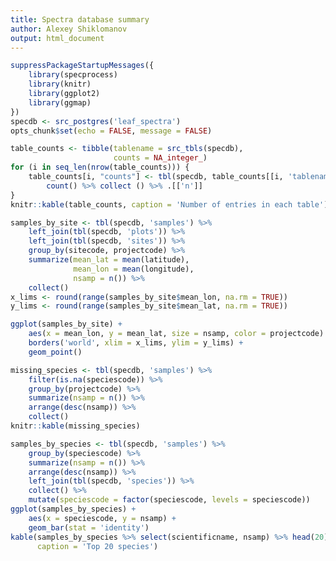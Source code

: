 ```yaml
---
title: Spectra database summary
author: Alexey Shiklomanov
output: html_document
---
```


```r
suppressPackageStartupMessages({
    library(specprocess)
    library(knitr)
    library(ggplot2)
    library(ggmap)
})
specdb <- src_postgres('leaf_spectra')
opts_chunk$set(echo = FALSE, message = FALSE)
```

```r
table_counts <- tibble(tablename = src_tbls(specdb),
                       counts = NA_integer_)
for (i in seq_len(nrow(table_counts))) {
    table_counts[i, "counts"] <- tbl(specdb, table_counts[[i, 'tablename']]) %>%
        count() %>% collect () %>% .[['n']]
}
knitr::kable(table_counts, caption = 'Number of entries in each table')
```

```r
samples_by_site <- tbl(specdb, 'samples') %>%
    left_join(tbl(specdb, 'plots')) %>%
    left_join(tbl(specdb, 'sites')) %>%
    group_by(sitecode, projectcode) %>%
    summarize(mean_lat = mean(latitude), 
              mean_lon = mean(longitude),
              nsamp = n()) %>%
    collect()
x_lims <- round(range(samples_by_site$mean_lon, na.rm = TRUE))
y_lims <- round(range(samples_by_site$mean_lat, na.rm = TRUE))

ggplot(samples_by_site) +
    aes(x = mean_lon, y = mean_lat, size = nsamp, color = projectcode) +
    borders('world', xlim = x_lims, ylim = y_lims) +
    geom_point()
```

```r
missing_species <- tbl(specdb, 'samples') %>%
    filter(is.na(speciescode)) %>%
    group_by(projectcode) %>%
    summarize(nsamp = n()) %>%
    arrange(desc(nsamp)) %>%
    collect()
knitr::kable(missing_species)
```

```r
samples_by_species <- tbl(specdb, 'samples') %>%
    group_by(speciescode) %>%
    summarize(nsamp = n()) %>%
    arrange(desc(nsamp)) %>%
    left_join(tbl(specdb, 'species')) %>%
    collect() %>%
    mutate(speciescode = factor(speciescode, levels = speciescode))
ggplot(samples_by_species) + 
    aes(x = speciescode, y = nsamp) +
    geom_bar(stat = 'identity')
kable(samples_by_species %>% select(scientificname, nsamp) %>% head(20),
      caption = 'Top 20 species')
```
